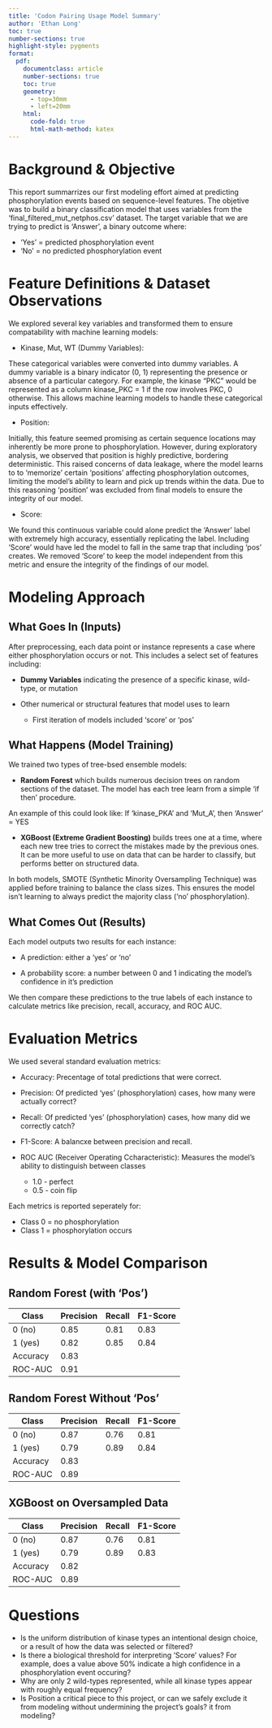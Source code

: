 ```yaml
---
title: 'Codon Pairing Usage Model Summary'
author: 'Ethan Long'
toc: true
number-sections: true
highlight-style: pygments
format: 
  pdf: 
    documentclass: article
    number-sections: true
    toc: true
    geometry:
      - top=30mm
      - left=20mm
    html:
      code-fold: true
      html-math-method: katex
---
```


# Background & Objective

This report summarrizes our first modeling effort aimed at predicting
phosphorylation events based on sequence-level features. The objetive was to 
build a binary classification model that uses variables from the 
'final_filtered_mut_netphos.csv' dataset. The target variable that we are 
trying to predict is 'Answer', a binary outcome where: 

+ 'Yes' = predicted phosphorylation event
+ 'No' = no predicted phosphorylation event

# Feature Definitions & Dataset Observations

We explored several key variables and transformed them to ensure compatability
with machine learning models:

+ Kinase, Mut, WT (Dummy Variables):

These categorical variables were converted into dummy variables. A dummy 
variable is a binary indicator (0, 1) representing the presence or absence of a
particular category. For example, the kinase "PKC" would be represented as a 
column kinase_PKC = 1 if the row involves PKC, 0 otherwise. This allows machine
learning models to handle these categorical inputs effectively. 

+ Position: 

Initially, this feature seemed promising as certain sequence locations may
inherently be more prone to phosphorylation. However, during exploratory 
analysis, we observed that position is highly predictive, bordering 
deterministic. This raised concerns of data leakage, where the model learns to 
to 'memorize' certain 'positions' affecting phosphorylation outcomes, limiting 
the model's ability to learn and pick up trends within the data. Due to this
reasoning 'position' was excluded from final models to ensure the integrity of 
our model.

+ Score: 

We found this continuous variable could alone predict the 'Answer' label with
extremely high accuracy, essentially replicating the label. Including 'Score'
would have led the model to fall in the same trap that including 'pos' creates.
We removed 'Score' to keep the model independent from this metric and ensure
the integrity of the findings of our model. 

# Modeling Approach 


## What Goes In (Inputs)

After preprocessing, each data point or instance represents a case where
either phosphorylation occurs or not. This includes a select set of features
including:

+ **Dummy Variables** indicating the presence of a specific kinase, wild-type,
or mutation

+ Other numerical or structural features that model uses to learn
  + First iteration of models included 'score' or 'pos' 


## What Happens (Model Training)

We trained two types of tree-bsed ensemble models:

+ **Random Forest** which builds numerous decision trees on random sections of
the dataset. The model has each tree learn from a simple 'if then' procedure. 

An example of this could look like: If 'kinase_PKA' and 'Mut_A', then 'Answer' = YES


+ **XGBoost (Extreme Gradient Boosting)** builds trees one at a time, where each
new tree tries to correct the mistakes made by the previous ones. It can be
more useful to use on data that can be harder to classify, but performs better
on structured data.

In both models, SMOTE (Synthetic Minority Oversampling Technique) was applied 
before training to balance the class sizes. This ensures the model isn't 
learning to always predict the majority class ('no' phosphorylation).

## What Comes Out (Results)

Each model outputs two results for each instance:

+ A prediction: either a 'yes' or 'no'

+ A probability score: a number between 0 and 1 indicating the model's confidence
in it's prediction

We then compare these predictions to the true labels of each instance to calculate
metrics like precision, recall, accuracy, and ROC AUC. 

# Evaluation Metrics

We used several standard evaluation metrics:

+ Accuracy: Precentage of total predictions that were correct.

+ Precision: Of predicted 'yes' (phosphorylation) cases, how many were actually
correct? 

+ Recall: Of predicted 'yes' (phosphorylation) cases, how many did we correctly
catch? 

+ F1-Score: A balancxe between precision and recall.

+ ROC AUC (Receiver Operating Ccharacteristic): Measures the model's ability to
distinguish between classes
  + 1.0 - perfect
  + 0.5 - coin flip

Each metrics is reported seperately for:

+ Class 0 = no phosphorylation 
+ Class 1 = phosphorylation occurs

# Results & Model Comparison

## Random Forest (with 'Pos')

| Class | Precision | Recall | F1-Score | 
|-----------|-----------|--------|---------------|
| 0 (no) | 0.85 | 0.81 | 0.83 | 
| 1 (yes) | 0.82 | 0.85 | 0.84 |
| Accuracy | 0.83
| ROC-AUC | 0.91


## Random Forest Without 'Pos'

| Class | Precision | Recall | F1-Score | 
|-----------|-----------|--------|---------------|
| 0 (no) | 0.87 | 0.76 | 0.81 | 
| 1 (yes) | 0.79 | 0.89 | 0.84 |
| Accuracy | 0.83
| ROC-AUC | 0.89

## XGBoost on Oversampled Data

| Class | Precision | Recall | F1-Score | 
|-----------|-----------|--------|---------------|
| 0 (no) | 0.87 | 0.76 | 0.81 | 
| 1 (yes) | 0.79 | 0.89 | 0.83 |
| Accuracy | 0.82
| ROC-AUC | 0.89

# Questions

+ Is the uniform distribution of kinase types an intentional design choice, or 
a result of how the data was selected or filtered?
+ Is there a biological threshold for interpreting 'Score' values? For 
example, does a value above 50% indicate a high confidence in a phosphorylation
event occuring?
+ Why are only 2 wild-types represented,  while all kinase types appear with
roughly equal frequency? 
+ Is Position a critical piece to this project, or can we safely exclude it from
modeling without undermining the project's goals? 
it from modeling? 